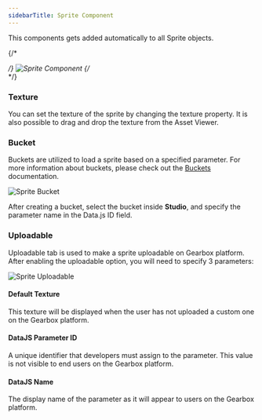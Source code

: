 ```yaml
---
sidebarTitle: Sprite Component
---
```




<SpecialHeader  
 title="Sprite Component"  
 usesComponent="sprite"  
 usesComponentLink="/studio-docs/2d/objects/sprite"
 buttonText="Switch to Object"
/>


This components gets added automatically to all Sprite objects.

{/* <div className="flex flex-row justify-center items-center"> */}
    <Image src="/studio-docs/components/sprite.png" alt="Sprite Component" width={400} height={400} className='pt-6 '/>
{/* </div> */}

### Texture 

You can set the texture of the sprite by changing the texture property. It is also possible to drag and drop the texture from the Asset Viewer.

### Bucket

Buckets are utilized to load a sprite based on a specified parameter. For more information about buckets, please check out the [Buckets](/basics/buckets) documentation.

<Image src="/studio-docs/components/sprite-bucket.png" alt="Sprite Bucket" width={400} height={400} className='pt-6 '/>

After creating a bucket, select the bucket inside **Studio**, and specify the parameter name in the Data.js ID field.

### Uploadable

Uploadable tab is used to make a sprite uploadable on Gearbox platform. After enabling the uploadable option, you will need to specify 3 parameters:

<Image src="/studio-docs/components/sprite-uploadable.png" alt="Sprite Uploadable" width={400} height={400} className='pt-6 '/>

#### Default Texture
This texture will be displayed when the user has not uploaded a custom one on the Gearbox platform.

#### DataJS Parameter ID
A unique identifier that developers must assign to the parameter. This value is not visible to end users on the Gearbox platform.

#### DataJS Name
The display name of the parameter as it will appear to users on the Gearbox platform.